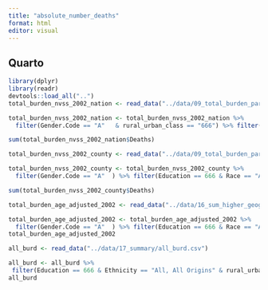 ```yaml
---
title: "absolute_number_deaths"
format: html
editor: visual
---
```


## Quarto

```r
library(dplyr)
library(readr)
devtools::load_all("..")
total_burden_nvss_2002_nation <- read_data("../data/09_total_burden_parsed/nation/nvss/total_burden_nvss_2002.csv")
```

```r
total_burden_nvss_2002_nation <- total_burden_nvss_2002_nation %>%
  filter(Gender.Code == "A"   & rural_urban_class == "666") %>% filter(Education == 666 & Race == "All" & rural_urban_class == "666" & label_cause == "all-cause")
```

```r
sum(total_burden_nvss_2002_nation$Deaths)
```

```r
total_burden_nvss_2002_county <- read_data("../data/09_total_burden_parsed/county/nvss/total_burden_nvss_2002.csv")
```

```r
total_burden_nvss_2002_county <- total_burden_nvss_2002_county %>%
  filter(Gender.Code == "A"  ) %>% filter(Education == 666 & Race == "All" & label_cause == "all-cause") #& rural_urban_class == "666" 
```

```r
sum(total_burden_nvss_2002_county$Deaths)
```

```r
total_burden_age_adjusted_2002 <- read_data("../data/16_sum_higher_geog_level_total/nation/total_burden_age_adjusted_2002.csv")
```

```r
total_burden_age_adjusted_2002 <- total_burden_age_adjusted_2002 %>%
  filter(Gender.Code == "A"  ) %>% filter(Education == 666 & Race == "All" & label_cause == "all-cause" & svi_bin == "666" & rural_urban_class == "666" ) # 
total_burden_age_adjusted_2002
```

```r
all_burd <- read_data("../data/17_summary/all_burd.csv")
```

```r
all_burd <- all_burd %>%
 filter(Education == 666 & Ethnicity == "All, All Origins" & rural_urban_class == "All" & svi_bin == "666" & measure2 == "age-adjusted rate per 100,000") #
all_burd
```

